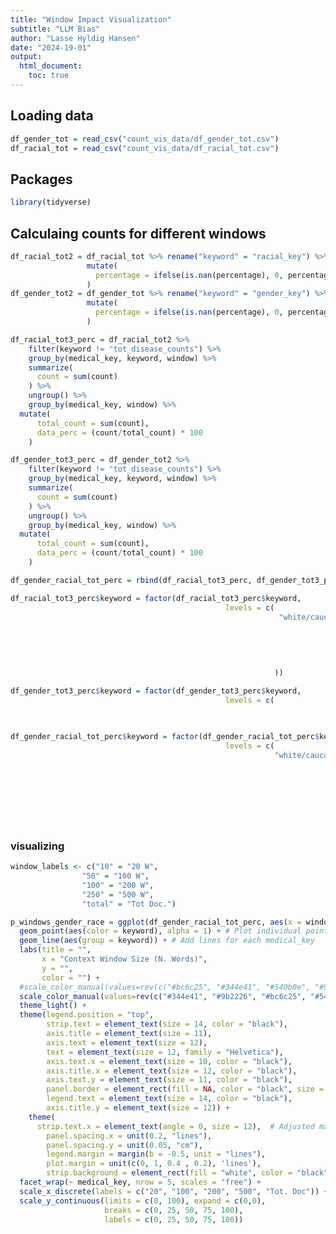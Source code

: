```yaml
---
title: "Window Impact Visualization"
subtitle: "LLM Bias"
author: "Lasse Hyldig Hansen"
date: "2024-19-01"
output: 
  html_document:
    toc: true
---
```


## Loading data

```r
df_gender_tot = read_csv("count_vis_data/df_gender_tot.csv")
df_racial_tot = read_csv("count_vis_data/df_racial_tot.csv")
```

## Packages

```r
library(tidyverse)
```

## Calculaing counts for different windows 

```r

df_racial_tot2 = df_racial_tot %>% rename("keyword" = "racial_key") %>% 
                 mutate(
                   percentage = ifelse(is.nan(percentage), 0, percentage)
                 )
df_gender_tot2 = df_gender_tot %>% rename("keyword" = "gender_key") %>% 
                 mutate(
                   percentage = ifelse(is.nan(percentage), 0, percentage)
                 )

df_racial_tot3_perc = df_racial_tot2 %>%
    filter(keyword != "tot_disease_counts") %>% 
    group_by(medical_key, keyword, window) %>%
    summarize(
      count = sum(count)
    ) %>%
    ungroup() %>% 
    group_by(medical_key, window) %>%
  mutate(
      total_count = sum(count),
      data_perc = (count/total_count) * 100
    )

df_gender_tot3_perc = df_gender_tot2 %>%
    filter(keyword != "tot_disease_counts") %>% 
    group_by(medical_key, keyword, window) %>%
    summarize(
      count = sum(count)
    ) %>%
    ungroup() %>% 
    group_by(medical_key, window) %>%
  mutate(
      total_count = sum(count),
      data_perc = (count/total_count) * 100
    )

df_gender_racial_tot_perc = rbind(df_racial_tot3_perc, df_gender_tot3_perc)

df_racial_tot3_perc$keyword = factor(df_racial_tot3_perc$keyword, 
                                                levels = c(
                                                            "white/caucasian", 
                                                                        "black", 
                                                                        "asian",
                                                                        "hispanic/latino",
                                                                        "native american/alaskan native",
                                                                        "pacific islander"
                                                           ))

df_gender_tot3_perc$keyword = factor(df_gender_tot3_perc$keyword, 
                                                levels = c(
                                                                        "female",
                                                                        "male"))

df_gender_racial_tot_perc$keyword = factor(df_gender_racial_tot_perc$keyword, 
                                                levels = c(
                                                           "white/caucasian", 
                                                                        "black", 
                                                                        "asian",
                                                                        "hispanic/latino",
                                                                        "native american/alaskan native",
                                                                        "pacific islander",
                                                                        "female",
                                                                        "male"))

```

### visualizing

```r

window_labels <- c("10" = "20 W",
                "50" = "100 W",
                "100" = "200 W",
                "250" = "500 W",
                "total" = "Tot Doc.")

p_windows_gender_race = ggplot(df_gender_racial_tot_perc, aes(x = window, y = data_perc, color = keyword)) +
  geom_point(aes(color = keyword), alpha = 1) + # Plot individual points
  geom_line(aes(group = keyword)) + # Add lines for each medical_key
  labs(title = "",
       x = "Context Window Size (N. Words)",
       y = "",
       color = "") +
  #scale_color_manual(values=rev(c("#bc6c25", "#344e41", "#540b0e", "#9b2226", "#03045e", "#6a0dad"))) +
  scale_color_manual(values=rev(c("#344e41", "#9b2226", "#bc6c25", "#540b0e", "#03045e", "#0077b6", "#9ab973", "#89CFF0")), labels = c("White", "Black", "Asian", "Hispanic", "Native", "Pac. Islander", "Female", "Male")) +
  theme_light() +
  theme(legend.position = "top",
        strip.text = element_text(size = 14, color = "black"),
        axis.title = element_text(size = 11),
        axis.text = element_text(size = 12),
        text = element_text(size = 12, family = "Helvetica"),
        axis.text.x = element_text(size = 10, color = "black"),
        axis.title.x = element_text(size = 12, color = "black"),
        axis.text.y = element_text(size = 11, color = "black"),
        panel.border = element_rect(fill = NA, color = "black", size = 0.5),
        legend.text = element_text(size = 14, color = "black"),
        axis.title.y = element_text(size = 12)) +
    theme(
      strip.text.x = element_text(angle = 0, size = 12),  # Adjusted margin
        panel.spacing.x = unit(0.2, "lines"),
        panel.spacing.y = unit(0.05, "cm"),
        legend.margin = margin(b = -0.5, unit = "lines"),  
        plot.margin = unit(c(0, 1, 0.4 , 0.2), 'lines'),
        strip.background = element_rect(fill = "white", color = "black", size = 0.5)) + 
  facet_wrap(~ medical_key, nrow = 5, scales = "free") +
  scale_x_discrete(labels = c("20", "100", "200", "500", "Tot. Doc")) +
  scale_y_continuous(limits = c(0, 100), expand = c(0,0),
                     breaks = c(0, 25, 50, 75, 100),
                     labels = c(0, 25, 50, 75, 100))
```


